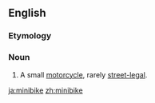 ==English==

===Etymology===
{{prefix|en|mini|bike}}

===Noun===
{{en-noun}}
{{wikipedia}}

# A small [[motorcycle]], rarely [[street-legal]].

[[ja:minibike]]
[[zh:minibike]]